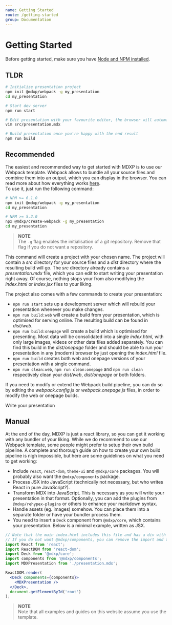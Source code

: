 ```yaml
---
name: Getting Started
route: /getting-started
group: Documentation
---
```



# Getting Started
Before getting started, make sure you have [Node and NPM installed](https://nodejs.org).

## TLDR
```bash
# Initialize presentation project
npm init @mdxp/webpack -g my_presentation
cd my_presentation

# Start dev server
npm run start

# Edit presentation with your favourite editor, the browser will automatically refresh when you save
vim src/presentation.mdx

# Build presentation once you're happy with the end result
npm run build
```


## Recommended
The easiest and recommended way to get started with MDXP is to use our Webpack template.
Webpack allows to bundle all your source files and combine them into an output, which you can display in the browser.
You can read more about how everything works [here](/#under-the-hood).  
To use it, just run the following command:

```bash
# NPM >= 6.1.0
npm init @mdxp/webpack -g my_presentation
cd my_presentation

# NPM >= 5.2.0
npx @mdxp/create-webpack -g my_presentation
cd my_presentation
```

> __NOTE__  
> The `-g` flag enables the initialisation of a git repository. Remove that flag if you do not want a repository.

This command will create a project with your chosen name.
The project will contain a _src_ directory for your source files and a _dist_ directory where the resulting build will go.
The _src_ directory already contains a _presentation.mdx_ file, which you can edit to start writing your presentation right away.
Of course, nothing stops your from also modifying the _index.html_ or _index.jsx_ files to your liking.

<CenterImage alt="Directory Structure" src="public/directory_tree.svg" />

The project also comes with a few commands to create your presentation:

- `npm run start` sets up a development server which will rebuild your presentation whenever you make changes.
- `npm run build:web` will create a build from your presentation, which is optimised for serving online. The resulting build can be found in _dist/web_.
- `npm run build:onepage` will create a build which is optimised for presenting. Most data will be consolidated into a single _index.html_, with only large images, videos or other data files added separately. You can find this build in the _dist/onepage_ folder and should be able to run your presentation in any (modern) browser by just opening the _index.html_ file.
- `npm run build` creates both web and onepage versions of your presentation with a single command.
- `npm run clean:web`, `npm run clean:onepage` and `npm run clean` respectively clean your _dist/web_, _dist/onepage_ or both folders.

If you need to modify or extend the Webpack build pipeline, you can do so by editing the _webpack.config.js_ or _webpack.onepage.js_ files, in order to modify the web or onepage builds.

<CTA url="/guide-syntax">
Write your presentation
</CTA>


## Manual
At the end of the day, MDXP is just a react library, so you can get it working with any bundler of your liking.
While we do recommend to use our Webpack template, some people might prefer to setup their own build pipeline.
A complete and thorough guide on how to create your own build pipeline is nigh impossible, but here are some guidelines on what you need to get working:

- Include `react`, `react-dom`, `theme-ui` and `@mdxp/core` packages. You will probably also want the `@mdxp/components` package.
- Process JSX into JavaScript (technically not necessary, but who writes React in pure JavaScript?).
- Transform MDX into JavaScript. This is necessary as you will write your presentation in that format. Optionally, you can add the plugins from `@mdxp/rehypex-plugins` or others to enhance your markdown syntax.
- Handle assets (eg. images) somehow. You can place them into a separate folder or have your bundler process them.
- You need to insert a `Deck` component from `@mdxp/core`, which contains your presentation. Below is a minimal example, written as JSX.

```jsx
// Note that the main index.html includes this file and has a div with an ID of 'root'
// If you do not want @mdxp/components, you can remove the import and the 'components' property from <Deck />
import React from 'react';
import ReactDOM from 'react-dom';
import Deck from '@mdxp/core';
import components from '@mdxp/components';
import MDXPresentation from './presentation.mdx';

ReactDOM.render(
  <Deck components={components}>
    <MDXPresentation />
  </Deck>,
  document.getElementById('root')
);
```

> __NOTE__  
> Note that all examples and guides on this website assume you use the template.
